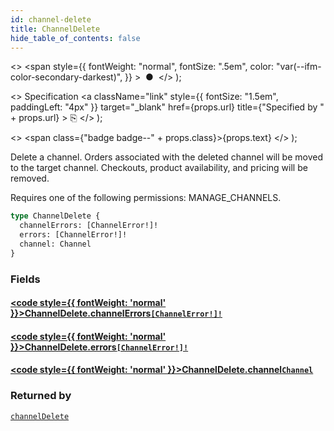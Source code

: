 ```yaml
---
id: channel-delete
title: ChannelDelete
hide_table_of_contents: false
---
```


  <>
    <span
      style={{
        fontWeight: "normal",
        fontSize: ".5em",
        color: "var(--ifm-color-secondary-darkest)",
      }}
    >
      &nbsp;●&nbsp;
    </span>
  </>
);

  <>
    Specification
    <a
      className="link"
      style={{ fontSize: "1.5em", paddingLeft: "4px" }}
      target="\_blank"
      href={props.url}
      title={"Specified by " + props.url}
    >
      ⎘
    </a>
  </>
);

  <>
    <span class={"badge badge--" + props.class}>{props.text}</span>
  </>
);

Delete a channel. Orders associated with the deleted channel will be moved to the target channel. Checkouts, product availability, and pricing will be removed.

Requires one of the following permissions: MANAGE_CHANNELS.

```graphql
type ChannelDelete {
  channelErrors: [ChannelError!]!
  errors: [ChannelError!]!
  channel: Channel
}
```

### Fields

#### [<code style={{ fontWeight: 'normal' }}>ChannelDelete.<b>channelErrors</b></code>](#)<Bullet />[`[ChannelError!]!`](../../api-reference/objects/channel-error) <Badge class="secondary" text="non-null"/> <Badge class="secondary" text="object"/>

>

#### [<code style={{ fontWeight: 'normal' }}>ChannelDelete.<b>errors</b></code>](#)<Bullet />[`[ChannelError!]!`](../../api-reference/objects/channel-error) <Badge class="secondary" text="non-null"/> <Badge class="secondary" text="object"/>

>

#### [<code style={{ fontWeight: 'normal' }}>ChannelDelete.<b>channel</b></code>](#)<Bullet />[`Channel`](../../api-reference/objects/channel) <Badge class="secondary" text="object"/>

>

### Returned by

[`channelDelete`](../../api-reference/mutations/channel-delete) <Badge class="secondary" text="mutation"/>
